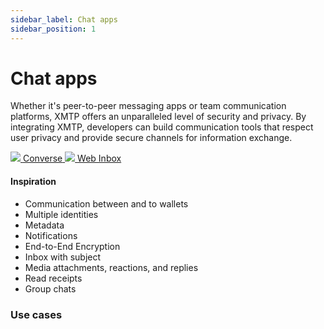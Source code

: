 ```yaml
---
sidebar_label: Chat apps
sidebar_position: 1
---
```



# Chat apps

Whether it's peer-to-peer messaging apps or team communication platforms, XMTP offers an unparalleled level of security and privacy. By integrating XMTP, developers can build communication tools that respect user privacy and provide secure channels for information exchange.

<div class="chain-list">
  <a href="https://getconverse.app" class="chain-item">
    <img src={converse} />
    <span>Converse</span>
  </a>
  <a href="https://xmtp.chat/" class="chain-item">
    <img src={webinbox} />
    <span>Web Inbox</span>
  </a>
</div>

#### Inspiration

- Communication between and to wallets
- Multiple identities
- Metadata
- Notifications
- End-to-End Encryption
- Inbox with subject
- Media attachments, reactions, and replies
- Read receipts
- Group chats

### Use cases


<Usecases />
